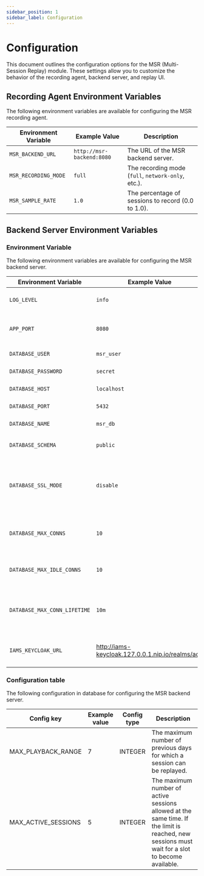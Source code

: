 ```yaml
---
sidebar_position: 1
sidebar_label: Configuration
---
```



# Configuration

This document outlines the configuration options for the MSR (Multi-Session Replay) module. These settings allow you to customize the behavior of the recording agent, backend server, and replay UI.

## Recording Agent Environment Variables

The following environment variables are available for configuring the MSR recording agent.

| Environment Variable | Example Value | Description |
| -------------------- | ------------- | ----------- |
| `MSR_BACKEND_URL` | `http://msr-backend:8080` | The URL of the MSR backend server. |
| `MSR_RECORDING_MODE`| `full` | The recording mode (`full`, `network-only`, etc.). |
| `MSR_SAMPLE_RATE` | `1.0` | The percentage of sessions to record (0.0 to 1.0). |

## Backend Server Environment Variables

### Environment Variable
The following environment variables are available for configuring the MSR backend server.

| Environment Variable | Example Value | Description |
| -------------------- | ------------- | ----------- |
| `LOG_LEVEL` | `info` | Logging level: debug, info, warn, error |
| `APP_PORT` | `8080` | Port for the backend server to listen on |
| `DATABASE_USER` | `msr_user` | Database username |
| `DATABASE_PASSWORD` | `secret` | Database password |
| `DATABASE_HOST` | `localhost` | Database host address |
| `DATABASE_PORT` | `5432` | Database port number |
| `DATABASE_NAME` | `msr_db` | Name of the database |
| `DATABASE_SCHEMA` | `public` | Database schema to use |
| `DATABASE_SSL_MODE` | `disable` | Database connection ssl mode: disable, require, verify-ca, verify-full |
| `DATABASE_MAX_CONNS` | `10` | Maximum number of open database connections |
| `DATABASE_MAX_IDLE_CONNS` | `10` | Maximum number of idle database connections |
| `DATABASE_MAX_CONN_LIFETIME` | `10m` | Maximum lifetime of a database connection (e.g., 10m, 1h) |
| `IAMS_KEYCLOAK_URL` | http://iams-keycloak.127.0.0.1.nip.io/realms/aoh | URL of the Keycloak realm for authentication |

### Configuration table

The following configuration in database for configuring the MSR backend server.

| Config key | Example value | Config type | Description |
|-------------|----------------|-----------|-------------|
| MAX_PLAYBACK_RANGE | 7 | INTEGER | The maximum number of previous days for which a session can be replayed. |
| MAX_ACTIVE_SESSIONS | 5 | INTEGER | The maximum number of active sessions allowed at the same time. If the limit is reached, new sessions must wait for a slot to become available. |
